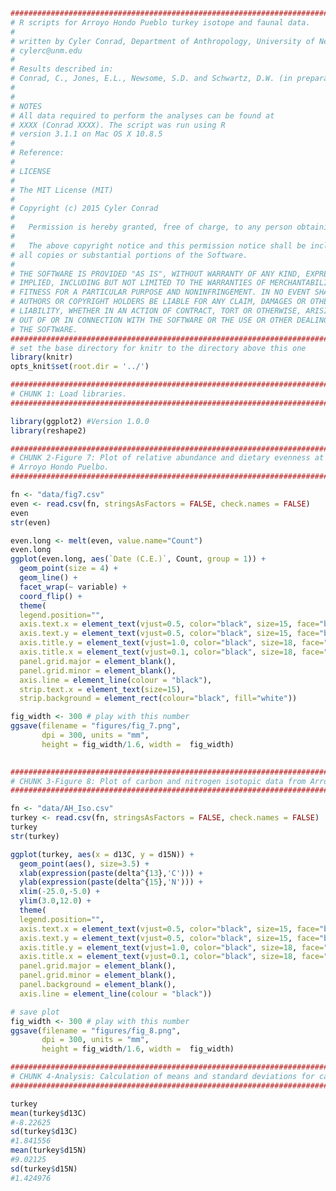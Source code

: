 ```r
#########################################################################################
# R scripts for Arroyo Hondo Pueblo turkey isotope and faunal data.
# 
# written by Cyler Conrad, Department of Anthropology, University of New Mexico
# cylerc@unm.edu
#
# Results described in:
# Conrad, C., Jones, E.L., Newsome, S.D. and Schwartz, D.W. (in preparation). Egg Use and Turkey Husbandry at Arroyo Hondo Pueblo (LA 12), New Mexico. Journal of Archaeoloical Science: Reports.
#
#
# NOTES
# All data required to perform the analyses can be found at
# XXXX (Conrad XXXX). The script was run using R 
# version 3.1.1 on Mac OS X 10.8.5
#
# Reference: 
#
# LICENSE
# 
# The MIT License (MIT)
# 
# Copyright (c) 2015 Cyler Conrad
#   
#   Permission is hereby granted, free of charge, to any person obtaining a copy of this software and associated documentation files (the "Software"), to deal in the Software without restriction, including without limitation the rights to use, copy, modify, merge, publish, distribute, sublicense, and/or sell copies of the Software, and to permit persons to whom the Software is furnished to do so, subject to the following conditions:
#   
#   The above copyright notice and this permission notice shall be included in
# all copies or substantial portions of the Software.
# 
# THE SOFTWARE IS PROVIDED "AS IS", WITHOUT WARRANTY OF ANY KIND, EXPRESS OR
# IMPLIED, INCLUDING BUT NOT LIMITED TO THE WARRANTIES OF MERCHANTABILITY,
# FITNESS FOR A PARTICULAR PURPOSE AND NONINFRINGEMENT. IN NO EVENT SHALL THE
# AUTHORS OR COPYRIGHT HOLDERS BE LIABLE FOR ANY CLAIM, DAMAGES OR OTHER
# LIABILITY, WHETHER IN AN ACTION OF CONTRACT, TORT OR OTHERWISE, ARISING FROM,
# OUT OF OR IN CONNECTION WITH THE SOFTWARE OR THE USE OR OTHER DEALINGS IN
# THE SOFTWARE.
################################################################################
# set the base directory for knitr to the directory above this one
library(knitr)
opts_knit$set(root.dir = '../')
```

```r
###############################################################################
# CHUNK 1: Load libraries.
################################################################################

library(ggplot2) #Version 1.0.0
library(reshape2)

```

```r
###############################################################################
# CHUNK 2-Figure 7: Plot of relative abundance and dietary evenness at
# Arroyo Hondo Puelbo. 
################################################################################

fn <- "data/fig7.csv" 
even <- read.csv(fn, stringsAsFactors = FALSE, check.names = FALSE)
even
str(even)

even.long <- melt(even, value.name="Count")
even.long  
ggplot(even.long, aes(`Date (C.E.)`, Count, group = 1)) +
  geom_point(size = 4) +
  geom_line() +
  facet_wrap(~ variable) +
  coord_flip() +
  theme(
  legend.position="",
  axis.text.x = element_text(vjust=0.5, color="black", size=15, face="bold"),
  axis.text.y = element_text(vjust=0.5, color="black", size=15, face="bold"), 
  axis.title.y = element_text(vjust=1.0, color="black", size=18, face="bold"),
  axis.title.x = element_text(vjust=0.1, color="black", size=18, face="bold"),
  panel.grid.major = element_blank(),
  panel.grid.minor = element_blank(), 
  axis.line = element_line(colour = "black"),
  strip.text.x = element_text(size=15),
  strip.background = element_rect(colour="black", fill="white"))

fig_width <- 300 # play with this number
ggsave(filename = "figures/fig_7.png",
       dpi = 300, units = "mm",
       height = fig_width/1.6, width =  fig_width)
  
```

```r
###############################################################################
# CHUNK 3-Figure 8: Plot of carbon and nitrogen isotopic data from Arroyo Hondo Pueblo.
################################################################################

fn <- "data/AH_Iso.csv"
turkey <- read.csv(fn, stringsAsFactors = FALSE, check.names = FALSE)
turkey
str(turkey) 

ggplot(turkey, aes(x = d13C, y = d15N)) + 
  geom_point(aes(), size=3.5) + 
  xlab(expression(paste(delta^{13},'C'))) + 
  ylab(expression(paste(delta^{15},'N'))) + 
  xlim(-25.0,-5.0) +
  ylim(3.0,12.0) +
  theme(
  legend.position="",
  axis.text.x = element_text(vjust=0.5, color="black", size=15, face="bold"),
  axis.text.y = element_text(vjust=0.5, color="black", size=15, face="bold"), 
  axis.title.y = element_text(vjust=1.0, color="black", size=18, face="bold"),
  axis.title.x = element_text(vjust=0.1, color="black", size=18, face="bold"),
  panel.grid.major = element_blank(),
  panel.grid.minor = element_blank(), 
  panel.background = element_blank(), 
  axis.line = element_line(colour = "black"))

# save plot
fig_width <- 300 # play with this number
ggsave(filename = "figures/fig_8.png",
       dpi = 300, units = "mm",
       height = fig_width/1.6, width =  fig_width)
```

```r
###############################################################################
# CHUNK 4-Analysis: Calculation of means and standard deviations for carbon and # nitrogen isotopic data. 
################################################################################

turkey
mean(turkey$d13C)
#-8.22625
sd(turkey$d13C)
#1.841556
mean(turkey$d15N)
#9.02125
sd(turkey$d15N)
#1.424976
```


